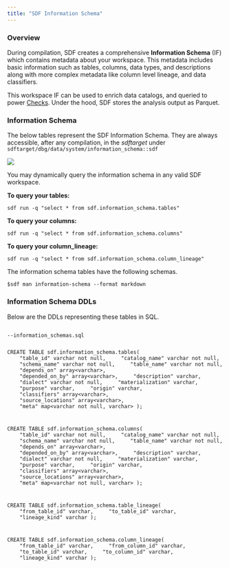```yaml
---
title: "SDF Information Schema" 
---
```


### Overview
During compilation, SDF creates a comprehensive **Information Schema** (IF) which contains metadata 
about your workspace. This metadata includes basic information such as tables, columns, data types, and descriptions
along with more complex metadata like column level lineage, and data classifiers.

This workspace IF can be used to enrich data catalogs, and queried to power [Checks](/guide/data-quality/checks).
Under the hood, SDF stores the analysis output as Parquet. 
 
### Information Schema
The below tables represent the SDF Information Schema. They are always accessible, after any compilation, in the *sdftarget* under `sdftarget/dbg/data/system/information_schema::sdf`

<img src="https://cdn.sdf.com/docs/Information-schema-RD.png"/>

You may dynamically query the information schema in any valid SDF workspace. 

**To query your tables:**
``` shell
sdf run -q "select * from sdf.information_schema.tables" 
```
 
**To query your columns:**
``` shell
sdf run -q "select * from sdf.information_schema.columns" 
```

**To query your column_lineage:**
``` shell
sdf run -q "select * from sdf.information_schema.column_lineage" 
```

The information schema tables have the following schemas.
```shell
$sdf man information-schema --format markdown
```

### Information Schema DDLs
Below are the DDLs representing these tables in SQL.

<div className="bg-[#0F1117] dark:bg-codeblock rounded-xl dark:ring-1 dark:ring-gray-800/50 relative">
<pre style={{ fontFamily: 'monospace', backgroundColor: 'transparent' }} className='language-sql'>
<code className='language-sql'>
--information_schemas.sql

CREATE&nbsp;TABLE&nbsp;sdf.information_schema.tables(
&nbsp;&nbsp;&nbsp;&nbsp;&quot;table_id&quot;&nbsp;varchar&nbsp;not&nbsp;null,
&nbsp;&nbsp;&nbsp;&nbsp;&quot;catalog_name&quot;&nbsp;varchar&nbsp;not&nbsp;null,
&nbsp;&nbsp;&nbsp;&nbsp;&quot;schema_name&quot;&nbsp;varchar&nbsp;not&nbsp;null,
&nbsp;&nbsp;&nbsp;&nbsp;&quot;table_name&quot;&nbsp;varchar&nbsp;not&nbsp;null,
&nbsp;&nbsp;&nbsp;&nbsp;&quot;depends_on&quot;&nbsp;array&lt;varchar&gt;,
&nbsp;&nbsp;&nbsp;&nbsp;&quot;depended_on_by&quot;&nbsp;array&lt;varchar&gt;,
&nbsp;&nbsp;&nbsp;&nbsp;&quot;description&quot;&nbsp;varchar,
&nbsp;&nbsp;&nbsp;&nbsp;&quot;dialect&quot;&nbsp;varchar&nbsp;not&nbsp;null,
&nbsp;&nbsp;&nbsp;&nbsp;&quot;materialization&quot;&nbsp;varchar,
&nbsp;&nbsp;&nbsp;&nbsp;&quot;purpose&quot;&nbsp;varchar,
&nbsp;&nbsp;&nbsp;&nbsp;&quot;origin&quot;&nbsp;varchar,
&nbsp;&nbsp;&nbsp;&nbsp;&quot;classifiers&quot;&nbsp;array&lt;varchar&gt;,
&nbsp;&nbsp;&nbsp;&nbsp;&quot;source_locations&quot;&nbsp;array&lt;varchar&gt;,
&nbsp;&nbsp;&nbsp;&nbsp;&quot;meta&quot;&nbsp;map&lt;varchar&nbsp;not&nbsp;null,&nbsp;varchar&gt;
);

CREATE&nbsp;TABLE&nbsp;sdf.information_schema.columns(
&nbsp;&nbsp;&nbsp;&nbsp;&quot;table_id&quot;&nbsp;varchar&nbsp;not&nbsp;null,
&nbsp;&nbsp;&nbsp;&nbsp;&quot;catalog_name&quot;&nbsp;varchar&nbsp;not&nbsp;null,
&nbsp;&nbsp;&nbsp;&nbsp;&quot;schema_name&quot;&nbsp;varchar&nbsp;not&nbsp;null,
&nbsp;&nbsp;&nbsp;&nbsp;&quot;table_name&quot;&nbsp;varchar&nbsp;not&nbsp;null,
&nbsp;&nbsp;&nbsp;&nbsp;&quot;depends_on&quot;&nbsp;array&lt;varchar&gt;,
&nbsp;&nbsp;&nbsp;&nbsp;&quot;depended_on_by&quot;&nbsp;array&lt;varchar&gt;,
&nbsp;&nbsp;&nbsp;&nbsp;&quot;description&quot;&nbsp;varchar,
&nbsp;&nbsp;&nbsp;&nbsp;&quot;dialect&quot;&nbsp;varchar&nbsp;not&nbsp;null,
&nbsp;&nbsp;&nbsp;&nbsp;&quot;materialization&quot;&nbsp;varchar,
&nbsp;&nbsp;&nbsp;&nbsp;&quot;purpose&quot;&nbsp;varchar,
&nbsp;&nbsp;&nbsp;&nbsp;&quot;origin&quot;&nbsp;varchar,
&nbsp;&nbsp;&nbsp;&nbsp;&quot;classifiers&quot;&nbsp;array&lt;varchar&gt;,
&nbsp;&nbsp;&nbsp;&nbsp;&quot;source_locations&quot;&nbsp;array&lt;varchar&gt;,
&nbsp;&nbsp;&nbsp;&nbsp;&quot;meta&quot;&nbsp;map&lt;varchar&nbsp;not&nbsp;null,&nbsp;varchar&gt;
);

CREATE&nbsp;TABLE&nbsp;sdf.information_schema.table_lineage(
&nbsp;&nbsp;&nbsp;&nbsp;&quot;from_table_id&quot;&nbsp;varchar,
&nbsp;&nbsp;&nbsp;&nbsp;&quot;to_table_id&quot;&nbsp;varchar,
&nbsp;&nbsp;&nbsp;&nbsp;&quot;lineage_kind&quot;&nbsp;varchar
);

CREATE&nbsp;TABLE&nbsp;sdf.information_schema.column_lineage(
&nbsp;&nbsp;&nbsp;&nbsp;&quot;from_table_id&quot;&nbsp;varchar,
&nbsp;&nbsp;&nbsp;&nbsp;&quot;from_column_id&quot;&nbsp;varchar,
&nbsp;&nbsp;&nbsp;&nbsp;&quot;to_table_id&quot;&nbsp;varchar,
&nbsp;&nbsp;&nbsp;&nbsp;&quot;to_column_id&quot;&nbsp;varchar,
&nbsp;&nbsp;&nbsp;&nbsp;&quot;lineage_kind&quot;&nbsp;varchar
);


</code>
</pre>
</div>

